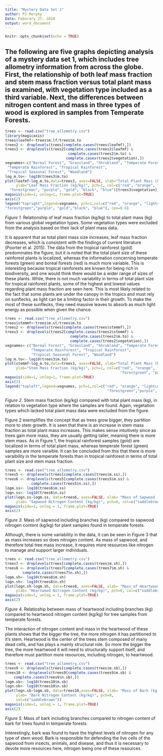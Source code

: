 ```yaml
---
title: "Mystery Data Set 1"
author: PJ Murphy
Date: Feburary 27, 2018
output: word_document
---
```


```r
knitr::opts_chunk$set(echo = TRUE)
```

## The following are five graphs depicting analysis of a mystery data set 1, which includes tree allometry information from across the globe. First, the relationship of both leaf mass fraction and stem mass fraction versus total plant mass is examined, with vegetation type included as a third variable. Next, the differences between nitrogen content and mass in three types of wood is explored in samples from Temperate Forests.

```r
trees <- read.csv("tree_allometry.csv")
library(magicaxis)
trees$leafmf<-trees$m.lf/trees$m.to
trees2 <- droplevels(trees[complete.cases(trees$leafmf),])
trees3 <- droplevels(trees2[complete.cases(trees2$leafmf) & 
                             complete.cases(trees2$m.to) & 
                            complete.cases(trees2$vegetation),])
vegnames<-c("Boreal Forest", "Grassland", "Shrubland", "Temperate Forest",
 "Temperate Rainforest", "Tropical Rainforest",
 "Tropical Seasonal Forest", "Woodland")
log_m.to<- log10(trees3$m.to)
plot(leafmf~log_m.to,data=trees3, axes=FALSE, xlab="Total Plant Mass (kg)",
     ylab="Leaf Mass Fraction (kg/kg)", pch=1, col=c("red", "orange", "lightcoral",
  "forestgreen", "purple", "gold", "black", "blue")[trees3$vegetation])
magaxis(side=1, unlog=1, frame.plot=TRUE)
axis(2)
legend("topright",legend=vegnames, pch=1,col=c("red", "orange", "lightcoral",
"forestgreen","purple", "gold","black", "blue"), cex=0.6)
```
*Figure 1.* Relationship of leaf mass fraction (kg/kg) to total plant mass (kg) from various global vegetation types. Some vegetation types were excluded from the analysis based on their lack of plant mass data. 

It is apparent that as total plant mass size increases, leaf mass fraction decreases, which is consistent with the findings of current literature (Poorter et al. 2015). The data from the tropical rainforest (gold) predominates the figure, but it is noted that the total plant size of these rainforest plants is localized, whereas the information concerning temperate forests (green) and boreal forests (red) is much more variable. This is interesting because tropical rainforests are known for being rich in biodiversity, and one would think there would be a wider range of sizes of these plants. While, there is not much variability in terms of total plant size for tropical rainforest plants, some of the highest and lowest values regarding plant mass fraction are seen here. This is most likely related to the fact that some plants are under the canopy in the tropics and must rely on sunflecks, as light can be a limiting factor in their growth. To make the most of these sunflecks, they need massive leaves to absorb as much light energy as possible when given the chance. 


```r
trees <- read.csv("tree_allometry.csv")
trees$stemmf<-trees$m.st/trees$m.to
trees2 <- droplevels(trees[complete.cases(trees$stemmf),])
trees3 <- droplevels(trees2[complete.cases(trees2$stemmf) & 
                              complete.cases(trees2$m.to) & 
                              complete.cases(trees2$vegetation),])
vegnames<-c("Boreal Forest", "Grassland", "Shrubland", "Temperate Forest",
            "Temperate Rainforest", "Tropical Rainforest",
            "Tropical Seasonal Forest", "Woodland")
log_m.to<- log10(trees3$m.to)
plot(stemmf~log_m.to,data=trees3, axes=FALSE, xlab="Total Plant Mass (kg)",
     ylab="Stem Mass Fraction (kg/kg)", pch=1, col=c("red", "orange", "lightcoral",
                                                     "forestgreen", "purple", "gold", "black", "blue")[trees3$vegetation])
magaxis(side=1, unlog=1, frame.plot=TRUE)
axis(2)
legend("topleft",legend=vegnames, pch=1,col=c("red", "orange", "lightcoral",
                                               "forestgreen","purple", "gold","black", "blue"), cex=0.4)
```
*Figure 2.* Stem mass fraction (kg/kg) compared with total plant mass (kg), in relation to vegetation type where the samples are found. Again, vegetation types which lacked total plant mass data were excluded from the figure. 

Figure 2 exemplifies the concept that as trees grow bigger, they partition more to stem growth. It is seen that there is an increase in stem mass fraction as total plant mass increases. This makes sense intuitively since as trees gain more mass, they are usually getting taller, meaning there is more stem mass. As in Figure 1, the tropical rainforest samples (gold) are localized in terms of total plant mass, whereas temperate forest (green) samples are more varaible. It can be concluded from this that there is more varaibility in the temperate forests than in tropical rainforest in terms of total plant size and stem mass fraction.    

```r
trees <- read.csv("tree_allometry.csv")
trees5 <- droplevels(trees[complete.cases(trees$m.ss),])
trees6 <- droplevels(trees5[complete.cases(trees5$m.ss) &
            complete.cases(trees5$n.ss),])
logm.ss<- log10(trees6$m.ss)
logn.ss<- log10(trees6$n.ss)
plot(logn.ss~logm.ss, data=trees6, axes=FALSE, xlab= "Mass of Sapwood (kg)",
     ylab= "Sapwood Nitrogen Content (kg/kg)", pch=0, col=c("saddlebrown"))
magaxis(side=1, unlog = 1, frame.plot=TRUE)
axis(2)

```
*Figure 3.* Mass of sapwood including branches (kg) compared to sapwood nitrogen content (kg/kg) for plant samples found in temperate forests. 

Although, there is some variability in the data, it can be seen in Figure 3 that as mass increases so does nitrogen content. As mass of sapwood, and therefore total tree mass increase, it requires more resources like nitrogen to manage and support larger individuals. 
```r
trees <- read.csv("tree_allometry.csv")
trees7 <- droplevels(trees[complete.cases(trees$m.sh),])
trees8 <- droplevels(trees7[complete.cases(trees7$m.sh) &
        complete.cases(trees7$n.sh),])
logm.sh<- log10(trees8$m.sh)
logn.sh<- log10(trees8$n.sh)
plot(logn.sh~logm.sh, data=trees8, axes=FALSE, xlab= "Mass of Heartwood (kg)",
     ylab= "Heartwood Nitrogen Content (kg/kg)", pch=0, col=c("saddlebrown"))
magaxis(side=1, unlog = 1, frame.plot=TRUE)
axis(2)
```
*Figure 4.* Relatioship between mass of heartwood including branches (kg) compared to heartwood nitrogen content (kg/kg) for tree samples from temperate forests.

The interaction of nitrogen content and mass in the heartwood of these plants shows that the bigger the tree, the more nitrogen it has partitioned to it's stem. Heartwood is the center of the trees stem composed of many dead cells, and has plays a mainly structural role. So more the bigger the tree, the more heartwood it will need to structurally support itself, and therefore must partition more resources, including nitrogen, to heartwood.  

```r
trees <- read.csv("tree_allometry.csv")
trees9 <- droplevels(trees[complete.cases(trees$m.sb),])
trees10 <- droplevels(trees9[complete.cases(trees9$m.sb) &
    complete.cases(trees9$n.sb),])
logm.sb<- log10(trees10$m.sb)
logn.sb<- log10(trees10$n.sb)
plot(logn.sb~logm.sb, data=trees10,axes=FALSE, xlab= "Mass of Bark (kg)",
     ylab= "Bark Nitrogen Content (kg/kg)", pch=0, 
     col=c("saddlebrown"))
magaxis(side=1, unlog = 1, frame.plot=TRUE)
axis(2)
```
*Figure 5.* Mass of bark including branches compared to nitrogen content of bark for trees found in temperate forests. 

Interestingly, bark was found to have the highest levels of nitrogen for any type of stem wood. Bark is responsible for defending the live cells of the sapwood from insects, animals, and disease, and thus it is necessary to devote more resources here, nitrogen being one of these resources. 
